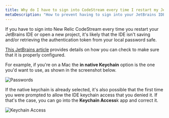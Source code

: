 ```yaml
---
title: Why do I have to sign into CodeStream every time I restart my JetBrains IDE?
metaDescription: "How to prevent having to sign into your JetBrains IDE every time you restart it."
---
```


If you have to sign into New Relic CodeStream every time you restart your JetBrains IDE or open a new project, it's likely that the IDE isn't saving and/or retrieving the authentication token from your local password safe.

[This JetBrains article](https://www.jetbrains.com/help/idea/reference-ide-settings-password-safe.html) provides details on how you can check to make sure that it is properly configured.

For example, if you're on a Mac the **in native Keychain** option is the one you'd want to use, as shown in the screenshot below.

![Passwords](/images/JBPasswords.png)

If the native keychain is already selected, it's also possible that the first time you were prompted to allow the IDE keychain access that you denied it. If that's the case, you can go into the **Keychain Access**k app and correct it.

![Keychain Access](/images/KeychainAccess.png)
